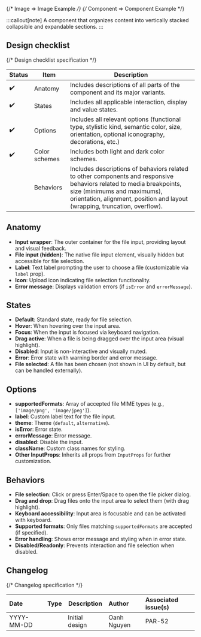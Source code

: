 
<TableOfContents />

{/* Image => Image Example */}
{/* Component => Component Example */}

:::callout[note]
A component that organizes content into vertically stacked collapsible and expandable sections.
:::

## Design checklist <span id="design-checklist"></span>

{/* Design checklist specification */}

| Status | Item          | Description                                                                                                                                                                                                                       |
| ------ | ------------- | --------------------------------------------------------------------------------------------------------------------------------------------------------------------------------------------------------------------------------- |
| ✔️     | Anatomy       | Includes descriptions of all parts of the component and its major variants.                                                                                                                                                       |
| ✔️     | States        | Includes all applicable interaction, display and value states.                                                                                                                                                                    |
| ✔️     | Options       | Includes all relevant options (functional type, stylistic kind, semantic color, size, orientation, optional iconography, decorations, etc.)                                                                                       |
| ✔️     | Color schemes | Includes both light and dark color schemes.                                                                                                                                                                                       |
|        | Behaviors     | Includes descriptions of behaviors related to other components and responsive behaviors related to media breakpoints, size (minimums and maximums), orientation, alignment, position and layout (wrapping, truncation, overflow). |

## Anatomy <span id="anatomy"></span>

- **Input wrapper**: The outer container for the file input, providing layout and visual feedback.
- **File input (hidden)**: The native file input element, visually hidden but accessible for file selection.
- **Label**: Text label prompting the user to choose a file (customizable via `label` prop).
- **Icon**: Upload icon indicating file selection functionality.
- **Error message**: Displays validation errors (if `isError` and `errorMessage`).

## States <span id="states"></span>

- **Default**: Standard state, ready for file selection.
- **Hover**: When hovering over the input area.
- **Focus**: When the input is focused via keyboard navigation.
- **Drag active**: When a file is being dragged over the input area (visual highlight).
- **Disabled**: Input is non-interactive and visually muted.
- **Error**: Error state with warning border and error message.
- **File selected**: A file has been chosen (not shown in UI by default, but can be handled externally).

## Options <span id="options"></span>

- **supportedFormats**: Array of accepted file MIME types (e.g., `['image/png', 'image/jpeg']`).
- **label**: Custom label text for the file input.
- **theme**: Theme (`default`, `alternative`).
- **isError**: Error state.
- **errorMessage**: Error message.
- **disabled**: Disable the input.
- **className**: Custom class names for styling.
- **Other InputProps**: Inherits all props from `InputProps` for further customization.

## Behaviors <span id="behaviors"></span>

- **File selection**: Click or press Enter/Space to open the file picker dialog.
- **Drag and drop**: Drag files onto the input area to select them (with drag highlight).
- **Keyboard accessibility**: Input area is focusable and can be activated with keyboard.
- **Supported formats**: Only files matching `supportedFormats` are accepted (if specified).
- **Error handling**: Shows error message and styling when in error state.
- **Disabled/Readonly**: Prevents interaction and file selection when disabled.

## Changelog <span id="changelog"></span>

{/* Changelog specification */}

| Date       | Type                                                     | Description    | Author      | Associated issue(s) |
| :--------- | :------------------------------------------------------- | -------------- | :---------- | :------------------ |
| YYYY-MM-DD | <Badge size='sm' kind='glass' color='cyan' label="new"/> | Initial design | Oanh Nguyen | PAR-52              |
